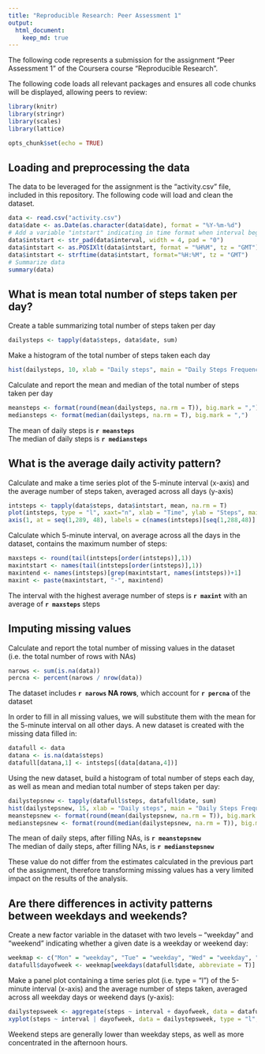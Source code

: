 ```yaml
---
title: "Reproducible Research: Peer Assessment 1"
output: 
  html_document:
    keep_md: true
---
```


The following code represents a submission for the assignment "Peer Assessment 1" of the Coursera course "Reproducible Research".

The following code loads all relevant packages and ensures all code chunks will be displayed, allowing peers to review:

```r
library(knitr)
library(stringr)
library(scales)
library(lattice)

opts_chunk$set(echo = TRUE)
```

## Loading and preprocessing the data

The data to be leveraged for the assignment is the "activity.csv" file, included in this repository. The following code will load and clean the dataset.

```r
data <- read.csv("activity.csv")
data$date <- as.Date(as.character(data$date), format = "%Y-%m-%d")
# Add a variable "intstart" indicating in time format when interval begins
data$intstart <- str_pad(data$interval, width = 4, pad = "0")
data$intstart <- as.POSIXlt(data$intstart, format = "%H%M", tz = "GMT") 
data$intstart <- strftime(data$intstart, format="%H:%M", tz = "GMT")
# Summarize data
summary(data)
```

## What is mean total number of steps taken per day?

Create a table summarizing total number of steps taken per day

```r
dailysteps <- tapply(data$steps, data$date, sum)
```

Make a histogram of the total number of steps taken each day

```r
hist(dailysteps, 10, xlab = "Daily steps", main = "Daily Steps Frequency")
```

Calculate and report the mean and median of the total number of steps taken per day

```r
meansteps <- format(round(mean(dailysteps, na.rm = T)), big.mark = ",")
mediansteps <- format(median(dailysteps, na.rm = T), big.mark = ",")
```

The mean of daily steps is **`r meansteps`**  
The median of daily steps is **`r mediansteps`**

## What is the average daily activity pattern?

Calculate and make a time series plot of the 5-minute interval (x-axis) and the average number of steps taken, averaged across all days (y-axis)

```r
intsteps <- tapply(data$steps, data$intstart, mean, na.rm = T)
plot(intsteps, type = "l", xaxt="n", xlab = "Time", ylab = "Steps", main = "Average steps by time of day")
axis(1, at = seq(1,289, 48), labels = c(names(intsteps)[seq(1,288,48)],"00:00"))
```

Calculate which 5-minute interval, on average across all the days in the dataset, contains the maximum number of steps:

```r
maxsteps <- round(tail(intsteps[order(intsteps)],1))
maxintstart <- names(tail(intsteps[order(intsteps)],1))
maxintend <- names(intsteps)[grep(maxintstart, names(intsteps))+1]
maxint <- paste(maxintstart, "-", maxintend)
```
The interval with the highest average number of steps is **`r maxint`** with an average of **`r maxsteps`** steps

## Imputing missing values

Calculate and report the total number of missing values in the dataset (i.e. the total number of rows with NAs)

```r
narows <- sum(is.na(data))
percna <- percent(narows / nrow(data))
```

The dataset includes **`r narows` NA rows**, which account for **`r percna`** of the dataset

In order to fill in all missing values, we will substitute them with the mean for the 5-minute interval on all other days. A new dataset is created with the missing data filled in:

```r
datafull <- data
datana <- is.na(data$steps)
datafull[datana,1] <- intsteps[(data[datana,4])]
```
Using the new dataset, build a histogram of total number of steps each day, as well as mean and median total number of steps taken per day:

```r
dailystepsnew <- tapply(datafull$steps, datafull$date, sum)
hist(dailystepsnew, 15, xlab = "Daily steps", main = "Daily Steps Frequency (No NAs)")
meanstepsnew <- format(round(mean(dailystepsnew, na.rm = T)), big.mark = ",")
medianstepsnew <- format(round(median(dailystepsnew, na.rm = T)), big.mark = ",")
```
The mean of daily steps, after filling NAs, is **`r meanstepsnew`**  
The median of daily steps, after filling NAs, is **`r medianstepsnew`**

These value do not differ from the estimates calculated in the previous part of the assignment, therefore transforming missing values has a very limited impact on the results of the analysis.

## Are there differences in activity patterns between weekdays and weekends?

Create a new factor variable in the dataset with two levels -- "weekday" and "weekend" indicating whether a given date is a weekday or weekend day:

```r
weekmap <- c("Mon" = "weekday", "Tue" = "weekday", "Wed" = "weekday", "Thu" = "weekday", "Fri" = "weekday", "Sat" = "weekend","Sun" = "weekend")
datafull$dayofweek <- weekmap[weekdays(datafull$date, abbreviate = T)]
```


Make a panel plot containing a time series plot (i.e. type = "l") of the 5-minute interval (x-axis) and the average number of steps taken, averaged across all weekday days or weekend days (y-axis):

```r
dailystepsweek <- aggregate(steps ~ interval + dayofweek, data = datafull, FUN = mean)
xyplot(steps ~ interval | dayofweek, data = dailystepsweek, type = "l", layout = c(1, 2), xlab = "Interval", ylab = "Steps", main = "Average steps on weekend and weekday", scales = list(x = list(at = quantile(dailystepsweek$interval), labels = c("00:00", "06:00", "12:00", "18:00", "00:00"))))
```

Weekend steps are generally lower than weekday steps, as well as more concentrated in the afternoon hours.
